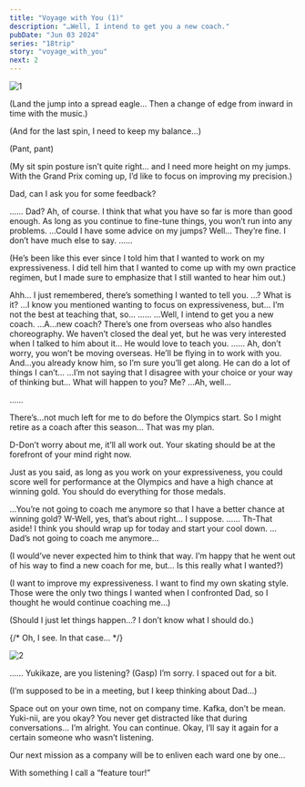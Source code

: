```yaml
---
title: "Voyage with You (1)"
description: "…Well, I intend to get you a new coach."
pubDate: "Jun 03 2024"
series: "18trip"
story: "voyage_with_you"
next: 2
---
```



<Divider loc="Kamina Ice Arena"/>

![1](1.jpg)

<Bubble character="Yukikaze">
<p class="t">(Land the jump into a spread eagle… Then a change of edge from inward in time with the music.)</p>

<p class="t">(And for the last spin, I need to keep my balance…)</p>

(Pant, pant)

<p class="t">(My sit spin posture isn’t quite right… and I need more height on my jumps. With the Grand Prix coming up, I’d like to focus on improving my precision.)</p>

Dad, can I ask you for some feedback?
</Bubble>

<Bubble character="Sadayuki">
……
</Bubble>

<Bubble character="Yukikaze">
Dad?
</Bubble>

<Bubble character="Sadayuki">
Ah, of course. I think that what you have so far is more than good enough. As long as you continue to fine-tune things, you won’t run into any problems.
</Bubble>

<Bubble character="Yukikaze">
…Could I have some advice on my jumps?
</Bubble>

<Bubble character="Sadayuki">
Well… They’re fine. I don’t have much else to say.
</Bubble>

<Bubble character="Yukikaze">
……

<p class="t">(He’s been like this ever since I told him that I wanted to work on my expressiveness. I did tell him that I wanted to come up with my own practice regimen, but I made sure to emphasize that I still wanted to hear him out.)</p>
</Bubble>

<Bubble character="Sadayuki">
Ahh… I just remembered, there’s something I wanted to tell you.
</Bubble>

<Bubble character="Yukikaze">
…? What is it?
</Bubble>

<Bubble character="Sadayuki">
…I know you mentioned wanting to focus on expressiveness, but… I’m not the best at teaching that, so…
</Bubble>

<Bubble character="Yukikaze">
……
</Bubble>

<Bubble character="Sadayuki">
…Well, I intend to get you a new coach.
</Bubble>

<Bubble character="Yukikaze">
…A…new coach?
</Bubble>

<Bubble character="Sadayuki">
There’s one from overseas who also handles choreography. We haven’t closed the deal yet, but he was very interested when I talked to him about it… He would love to teach you.
</Bubble>

<Bubble character="Yukikaze">
……
</Bubble>

<Bubble character="Sadayuki">
Ah, don’t worry, you won’t be moving overseas. He’ll be flying in to work with you. And…you already know him, so I’m sure you’ll get along. He can do a lot of things I can’t…
</Bubble>

<Bubble character="Yukikaze">
…I’m not saying that I disagree with your choice or your way of thinking but… What will happen to you?
</Bubble>

<Bubble character="Sadayuki">
Me? …Ah, well…

……

There’s…not much left for me to do before the Olympics start. So I might retire as a coach after this season… That was my plan.

D-Don’t worry about me, it’ll all work out. Your skating should be at the forefront of your mind right now.

Just as you said, as long as you work on your expressiveness, you could score well for performance at the Olympics and have a high chance at winning gold. You should do everything for those medals.
</Bubble>

<Bubble character="Yukikaze">
…You’re not going to coach me anymore so that I have a better chance at winning gold?
</Bubble>

<Bubble character="Sadayuki">
W-Well, yes, that’s about right… I suppose.
</Bubble>

<Bubble character="Yukikaze">
……
</Bubble>

<Bubble character="Sadayuki">
Th-That aside! I think you should wrap up for today and start your cool down.
</Bubble>

<Bubble character="Yukikaze">
…Dad’s not going to coach me anymore…

<p class="t">(I would’ve never expected him to think that way. I’m happy that he went out of his way to find a new coach for me, but… Is this really what I wanted?)</p>

<p class="t">(I want to improve my expressiveness. I want to find my own skating style. Those were the only two things I wanted when I confronted Dad, so I thought he would continue coaching me…)</p>

<p class="t">(Should I just let things happen…? I don’t know what I should do.)</p>
</Bubble>

<Divider loc="HAMA Tours - Meeting Space"/>

{/* <Bubble character="Kafka">
Oh, I see. In that case…
</Bubble> */}

![2](2.jpg)

<Bubble character="Yukikaze">
……
</Bubble>

<Bubble character="Kafka">
Yukikaze, are you listening?
</Bubble>

<Bubble character="Yukikaze">
(Gasp) I’m sorry. I spaced out for a bit.

<p class="t">(I’m supposed to be in a meeting, but I keep thinking about Dad…)</p>
</Bubble>

<Bubble character="Kafka">
Space out on your own time, not on company time.
</Bubble>

<Bubble mc>
Kafka, don’t be mean. Yuki-nii, are you okay? You never get distracted like that during conversations…
</Bubble>

<Bubble character="Yukikaze">
I’m alright. You can continue.
</Bubble>

<Bubble character="Kafka">
Okay, I’ll say it again for a certain someone who wasn’t listening.

Our next mission as a company will be to enliven each ward one by one…

With something I call a “feature tour!”
</Bubble>
